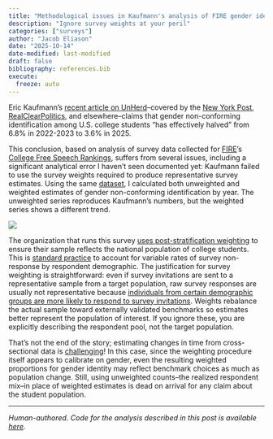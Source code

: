 ```yaml
---
title: "Methodological issues in Kaufmann's analysis of FIRE gender identity data"
description: "Ignore survey weights at your peril"
categories: ["surveys"]
author: "Jacob Eliason"
date: "2025-10-14"
date-modified: last-modified
draft: false
bibliography: references.bib
execute:
  freeze: auto
---
```


Eric Kaufmann's [recent article on UnHerd](https://archive.ph/ywhWw)--covered by the [New York Post](https://archive.ph/phkCH), [RealClearPolitics](https://archive.ph/LnTWY), and elsewhere--claims that gender non-conforming identification among U.S. college students "has effectively halved" from 6.8% in 2022-2023 to 3.6% in 2025. 

This conclusion, based on analysis of survey data collected for [FIRE](https://archive.ph/Tlk1I)'s [College Free Speech Rankings](https://archive.ph/pqtMd), suffers from several issues, including a significant analytical error I haven't seen documented yet: Kaufmann failed to use the survey weights required to produce representative survey estimates. Using the same [dataset](https://rankings.thefire.org/explore?demo=all&year=2025), I calculated both unweighted and weighted estimates of gender non-conforming identification by year. The unweighted series reproduces Kaufmann's numbers, but the weighted series shows a different trend.

![](2025-10-14-weighted_vs_unweighted_estimates.png)

The organization that runs this survey [uses post-stratification weighting](https://archive.ph/2zU1X) to ensure their sample reflects the national population of college students. This is [standard practice](https://doi.org/10.1093/poq/nfl033) to account for variable rates of survey non-response by respondent demographic. The justification for survey weighting is straightforward: even if survey invitations are sent to a representative sample from a target population, raw survey responses are usually not representative because [individuals from certain demographic groups are more likely to respond to survey invitations](https://archive.ph/emD3t). Weights rebalance the actual sample toward externally validated benchmarks so estimates better represent the population of interest. If you ignore these, you are explicitly describing the respondent pool, not the target population.

That's not the end of the story; estimating changes in time from cross-sectional data is [challenging](https://pubmed.ncbi.nlm.nih.gov/35231933/)! In this case, since the weighting procedure itself appears to calibrate on gender, even the resulting weighted proportions for gender identity may reflect benchmark choices as much as population change. Still, using unweighted counts--the realized respondent mix--in place of weighted estimates is dead on arrival for any claim about the student population.

---

*Human-authored. Code for the analysis described in this post is available [here](https://gist.github.com/jcblsn/41cc277699da0d89dced5d5310423331).*

[^1]: Another issue is that it treats the FIRE category ("a gender other than male or female") as if it were a direct measure of "trans identification," which it is not: transgender students who identify as male or female are not counted.